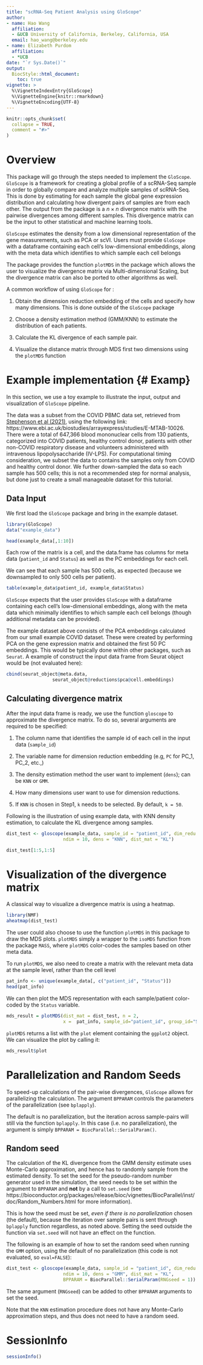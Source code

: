 ```yaml
---
title: "scRNA-Seq Patient Analysis using GloScope"
author:
- name: Hao Wang
  affiliation:
  - &UCB University of California, Berkeley, California, USA
  email: hao_wang@berkeley.edu
- name: Elizabeth Purdom
  affiliation:
  - *UCB
date: "`r Sys.Date()`"
output: 
  BiocStyle::html_document:
    toc: true
vignette: >
  %\VignetteIndexEntry{GloScope}
  %\VignetteEngine{knitr::rmarkdown}
  %\VignetteEncoding{UTF-8}
---
```


```r
knitr::opts_chunk$set(
  collapse = TRUE,
  comment = "#>"
)
```


# Overview {#Intro}

This package will go through the steps needed to implement the `GloScope`. `GloScope` is a framework for creating a global profile of a scRNA-Seq sample in order to globally compare and analyze multiple samples of scRNA-Seq. This is done by estimating for each sample the global gene expression distribution and calculating how divergent pairs of samples are from each other. The output from the package is a $n\times n$ divergence matrix with the pairwise divergences among different samples. This divergence matrix can be the input to other statistical and machine learning tools. 

`GloScope` estimates the density from a low dimensional representation of the gene measurements, such as PCA or scVI. Users must provide `GloScope` with a dataframe containing each cell's low-dimensional embeddings, along with the meta data which identifies to which sample each cell belongs

The package provides the function `plotMDS` in the package which allows the user to visualize the divergence matrix via Multi-dimensional Scaling, but the divergence matrix can also be ported to other algorithms as well.  


A common workflow of using `GloScope` for :

1. Obtain the dimension reduction embedding of the cells and specify how many dimensions. This is done outside of the `GloScope` package

2. Choose a density estimation method (GMM/KNN) to estimate the distribution of each patients.

3. Calculate the KL divergence of each sample pair.

4. Visualize the distance matrix through MDS first two dimensions using the `plotMDS` function 


# Example implementation {# Examp}

In this section, we use a toy example to illustrate the input, output and visualization of `GloScope` pipeline. 


The data was a subset from the COVID PBMC data set, retrieved from [Stephenson et al (2021)](https://doi.org/10.1038/s41591-021-01329-2), using the following link: https://www.ebi.ac.uk/biostudies/arrayexpress/studies/E-MTAB-10026. There were a total of 647,366 blood mononuclear cells from 130 patients, categorized into COVID patients, healthy control donor, patients with other non-COVID respiratory disease and volunteers administered with intravenous lipopolysaccharide (IV-LPS). For computational timing consideration, we subset the data to contains the samples only from COVID and healthy control donor. We further down-sampled the data so each sample has 500 cells; this is not a recommended step for normal analysis, but done just to create a small manageable dataset for this tutorial.


## Data Input

We first load the `GloScope` package and bring in the example dataset.

```r
library(GloScope)
data("example_data")
```

```r
head(example_data[,1:10])
```
Each row of the matrix is a cell, and the data.frame has columns for meta data (`patient_id` and `Status`) as well as the PC embeddings for each cell.

We can see that each sample has 500 cells, as expected (because we downsampled to only 500 cells per patient).

```r
table(example_data$patient_id, example_data$Status)
```


`GloScope` expects that the user provides `GloScope` with a dataframe containing each cell's low-dimensional embeddings, along with the meta data which minimally identifies to which sample each cell belongs (though additional metadata can be provided).

The example dataset above consists of the PCA embeddings calculated from our small example COVID dataset. These were created by performing PCA on the gene expression matrix and obtained the first 50 PC embeddings. This would be typically done within other packages, such as `Seurat`.  A example of construct the input data frame from Seurat object would be (not evaluated here):

```r
cbind(seurat_object@meta.data, 
                 seurat_object@reductions$pca@cell.embeddings)
```


## Calculating divergence matrix

After the input data frame is ready, we use the function `gloscope` to approximate the divergence matrix. To do so, several arguments are required to be specified:

1. The column name that identifies the sample id of each cell in the input data (`sample_id`)

2. The variable name for dimension reduction embedding (e.g, `PC` for PC_1, PC_2, etc.,)

3. The density estimation method the user want to implement (`dens`); can be `KNN` or `GMM`. 

4. How many dimensions user want to use for dimension reductions.

5. If `KNN` is chosen in Step1, `k` needs to be selected. By default, `k = 50`.

Following is the illustration of using example data, with KNN density estimation, to calculate the KL divergence among samples.

```r
dist_test <- gloscope(example_data, sample_id = "patient_id", dim_redu = "PC",
                     ndim = 10, dens = "KNN", dist_mat = "KL")

dist_test[1:5,1:5]
```

# Visualization of the divergence matrix

A classical way to visualize a divergence matrix is using a heatmap. 

```r
library(NMF)
aheatmap(dist_test)
```


The user could also choose to use the function `plotMDS` in this package to draw the MDS plots. `plotMDS` simply a wrapper to the `isoMDS` function from the package `MASS`, where `plotMDS` color-codes the samples based on other meta data. 

To run `plotMDS`, we also need to create a matrix with the relevant meta data at the sample level, rather than the cell level

```r
pat_info <- unique(example_data[, c("patient_id", "Status")])
head(pat_info)
```
We can then plot the MDS representation with each sample/patient color-coded by the `Status` variable. 

```r
mds_result = plotMDS(dist_mat = dist_test, n = 2,
                     x =  pat_info, sample_id="patient_id", group_id="Status")
```

`plotMDS` returns a list with the `plot` element containing the `ggplot2` object. We can visualize the plot by calling it:

```r
mds_result$plot
```


# Parallelization and Random Seeds

To speed-up calculations of the pair-wise divergences, `GloScope` allows for parallelizing the calculation. The argument `BPPARAM` controls the parameters of the parallelization (see `bplapply`). 

The default is no parallelization, but the iteration across sample-pairs will still via the function `bplapply`. In this case (i.e. no parallelization), the argument is simply `BPPARAM = BiocParallel::SerialParam()`. 

## Random seed 

The calculation of the KL divergence from the GMM density estimate uses Monte-Carlo approximation, and hence has to randomly sample from the estimated density. To set the seed for the pseudo-random number generator used in the simulation, the seed needs to be set within the argument to `BPPARAM` and **not** by a call to `set.seed` (see https://bioconductor.org/packages/release/bioc/vignettes/BiocParallel/inst/doc/Random_Numbers.html for more information). 

This is how the seed must be set, *even if there is no parallelization* chosen (the default), because the iteration over sample pairs is sent through `bplapply` function regardless, as noted above. Setting the seed outside the function via `set.seed` will not have an effect on the function. 

The following is an example of how to set the random seed when running the `GMM` option, using the default of no parallelization (this code is not evaluated, so `eval=FALSE`):

```r
dist_test <- gloscope(example_data, sample_id = "patient_id", dim_redu = "PC",
                     ndim = 10, dens = "GMM", dist_mat = "KL",
                     BPPARAM = BiocParallel::SerialParam(RNGseed = 1))
```

The same argument (`RNGseed`) can be added to other `BPPARAM` arguments to set the seed.

Note that the `KNN` estimation procedure does not have any Monte-Carlo approximation steps, and thus does not need to have a random seed.

# SessionInfo {-}

```r
sessionInfo()
```
